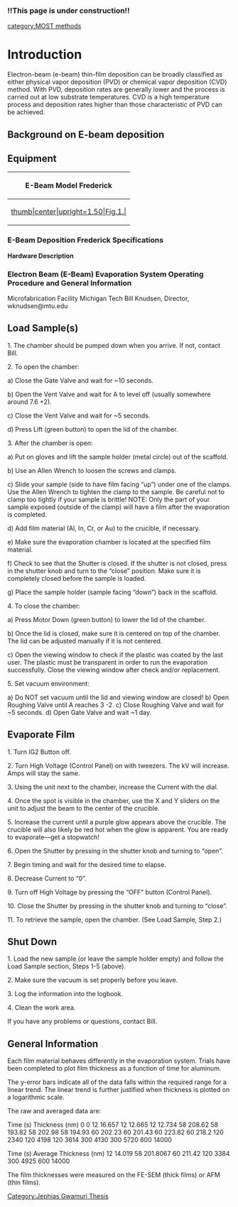 === '''!!This page is under construction!!'''===
{{MOST}}
[[category:MOST methods]]

= Introduction =
Electron-beam (e-beam) thin-film deposition can be broadly classified as either physical vapor deposition (PVD) or chemical vapor deposition (CVD) method. With PVD, deposition rates are generally lower and the process is carried out at low substrate temperatures. CVD is a high temperature process and deposition rates higher than those characteristic of PVD can be achieved. 
==Background on E-beam deposition ==

==Equipment==

{| class="wikitable" style="width:300px; float:right; margin:.5em"
|-
!E-Beam Model Frederick
|-
![[Image:E-Beam Model Frederick.jpg|thumb|center|upright=1.50|Fig.1.|]]
|}


===E-Beam Deposition Frederick Specifications===
'''Hardware Description'''

===Electron Beam (E-Beam) Evaporation System Operating Procedure and General Information===

Microfabrication Facility Michigan Tech
Bill Knudsen, Director, wknudsen@mtu.edu

==Load Sample(s)==

1.	The chamber should be pumped down when you arrive. If not, contact Bill.

2.	To open the chamber:

a)	Close the Gate Valve and wait for ~10 seconds.

b)	Open the Vent Valve and wait for A to level off (usually somewhere around 7.6 +2).

c)	Close the Vent Valve and wait for ~5 seconds.

d)	Press Lift (green button) to open the lid of the chamber.

3.	After the chamber is open:

a)	Put on gloves and lift the sample holder (metal circle) out of the scaffold.

b)	Use an Allen Wrench to loosen the screws and clamps.

c)	Slide your sample (side to have film facing “up”) under one of the clamps. Use the Allen Wrench to tighten the clamp to the sample. Be careful not to clamp too tightly if your sample is brittle! NOTE: Only the part of your sample exposed (outside of the clamp) will have a film after the evaporation is completed.

d)	Add film material (Al, In, Cr, or Au) to the crucible, if necessary.

e)	Make sure the evaporation chamber is located at the specified film material.

f)	Check to see that the Shutter is closed. If the shutter is not closed, press in the shutter knob and turn to the “close” position. Make sure it is completely closed before the sample is loaded.

g)	Place the sample holder (sample facing “down”) back in the scaffold.

4.	To close the chamber:

a)	Press Motor Down (green button) to lower the lid of the chamber.

b)	Once the lid is closed, make sure it is centered on top of the chamber. The lid can be adjusted manually if it is not centered.

c)	Open the viewing window to check if the plastic was coated by the last user. The plastic must be transparent in order to run the evaporation successfully. Close the viewing window after check and/or replacement.

5.	Set vacuum environment:

a)	Do NOT set vacuum until the lid and viewing window are closed!
b)	Open Roughing Valve until A reaches 3 -2.
c)	Close Roughing Valve and wait for ~5 seconds.
d)	Open Gate Valve and wait ~1 day.

==Evaporate Film==

1.	Turn IG2 Button off.

2.	Turn High Voltage (Control Panel) on with tweezers. The kV will increase. Amps will stay the same.

3.	Using the unit next to the chamber, increase the Current with the dial.

4.	Once the spot is visible in the chamber, use the X and Y sliders on the unit to adjust the beam to the center of the crucible.

5.	Increase the current until a purple glow appears above the crucible. The crucible will also likely be red hot when the glow is apparent. You are ready to evaporate—get a stopwatch!

6.	Open the Shutter by pressing in the shutter knob and turning to “open”.

7.	Begin timing and wait for the desired time to elapse.

8.	Decrease Current to “0”.

9.	Turn off High Voltage by pressing the “OFF” button (Control Panel).

10.	Close the Shutter by pressing in the shutter knob and turning to “close”.

11.	To retrieve the sample, open the chamber. (See Load Sample, Step 2.)

==Shut Down==

1.	Load the new sample (or leave the sample holder empty) and follow the Load Sample section, Steps 1-5 (above).

2.	Make sure the vacuum is set properly before you leave.

3.	Log the information into the logbook.

4.	Clean the work area.

If you have any problems or questions, contact Bill.

==General Information==

Each film material behaves differently in the evaporation system. Trials have been completed to plot film thickness as a function of time for aluminum.
 
The y-error bars indicate all of the data falls within the required range for a linear trend. The linear trend is further justified when thickness is plotted on a logarithmic scale.
 
The raw and averaged data are:

Time (s)
Thickness (nm)
0	0
12	16.657
12	12.665
12	12.734
58	208.62
58	193.82
58	202.98
58	194.93
60	202.23
60	201.43
60	223.82
60	218.2
120	2340
120	4198
120	3614
300	4130
300	5720
600	14000


Time (s)	Average Thickness (nm)
12	14.019
58	201.8067
60	211.42
120	3384
300	4925
600	14000

The film thicknesses were measured on the FE-SEM (thick films) or AFM (thin films).
[[Category:Jephias Gwamuri Thesis]]